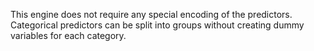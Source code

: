This engine does not require any special encoding of the predictors. Categorical predictors can be split into groups without creating dummy variables for each category.
